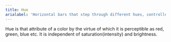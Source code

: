 ```yaml
---
title: Hue
arialabel: 'Horizontal bars that step through different hues, controlled using a loop'
---
```



Hue is that attribute of a color by the virtue of
which it is perceptible as red, green, blue etc. It is independent
of saturation(intensity) and brightness.
